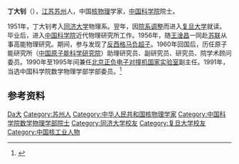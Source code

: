 '''丁大钊'''（{{bd|1935年|1月|2004年|1月14日}}），[[江苏|江苏]][[苏州|苏州]]人，中国[[核物理|核物理]]学家，[[中国科学院|中国科学院]]院士。

1951年，丁大钊考入[[同济大学|同济大学]]物理系。翌年，因[[院系调整|院系调整]]而进入[[复旦大学|复旦大学]]就读。毕业后，进入[[中国科学院|中国科学院]]近代物理研究所工作。1956年，随[[王淦昌|王淦昌]]一同赴[[苏联|苏联]]从事高能物理研究。期间，参与发现了[[反西格马负超子|反西格马负超子]]。1960年回国后，历任原子能研究所（[[中国原子能科学研究院|中国原子能科学研究院]]）助理研究员、副研究员、研究员、院学术顾问委员。1990年至1995年间兼任[[北京正负电子对撞机国家实验室|北京正负电子对撞机国家实验室]]副主任。1991年，当选中国科学院数学物理学部学部委员。<ref>{{cite web|url=http://gtjuh.tongji.edu.cn/person/intro/new_page_34.htm|title=丁大钊院士简介|publisher=同济大学校史馆|accessdate=2010-11-06|archive-date=2016-03-04|archive-url=https://web.archive.org/web/20160304141023/http://gtjuh.tongji.edu.cn/person/intro/new_page_34.htm|dead-url=no}}</ref>

== 参考资料 ==
{{reflist}}

{{中国科学院数学物理学部院士}}

{{Authority control}}
{{DEFAULTSORT:Ding丁}}
[[Category:丁姓|Da大]]
[[Category:苏州人|Category:苏州人]]
[[Category:中华人民共和国核物理学家|Category:中华人民共和国核物理学家]]
[[Category:中国科学院数学物理学部院士|Category:中国科学院数学物理学部院士]]
[[Category:同济大学校友|Category:同济大学校友]]
[[Category:复旦大学校友|Category:复旦大学校友]]
[[Category:中国核工业人物|Category:中国核工业人物]]